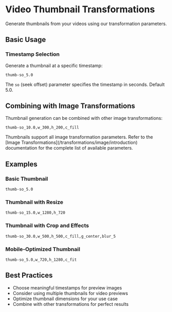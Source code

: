 # Video Thumbnail Transformations

Generate thumbnails from your videos using our transformation parameters.

## Basic Usage

### Timestamp Selection

Generate a thumbnail at a specific timestamp:

```
thumb-so_5.0
```

The `so` (seek offset) parameter specifies the timestamp in seconds. Default 5.0.

## Combining with Image Transformations

Thumbnail generation can be combined with other image transformations:

```
thumb-so_10.0,w_300,h_200,c_fill
```

<Note>
  Thumbnails support all image transformation parameters. Refer to the [Image
  Transformations](/transformations/image/introduction) documentation for the
  complete list of available parameters.
</Note>

## Examples

### Basic Thumbnail

```
thumb-so_5.0
```

### Thumbnail with Resize

```
thumb-so_15.0,w_1280,h_720
```

### Thumbnail with Crop and Effects

```
thumb-so_30.0,w_500,h_500,c_fill,g_center,blur_5
```

### Mobile-Optimized Thumbnail

```
thumb-so_5.0,w_720,h_1280,c_fit
```

## Best Practices

- Choose meaningful timestamps for preview images
- Consider using multiple thumbnails for video previews
- Optimize thumbnail dimensions for your use case
- Combine with other transformations for perfect results
